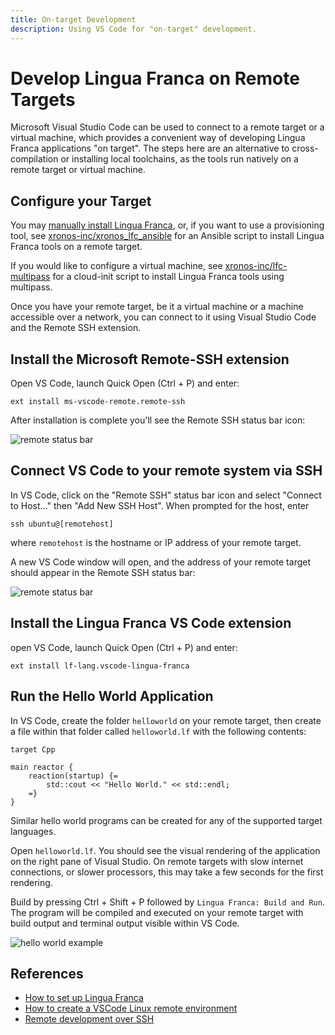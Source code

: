 ```yaml
---
title: On-target Development
description: Using VS Code for "on-target" development.
---
```


# Develop Lingua Franca on Remote Targets
Microsoft Visual Studio Code can be used to connect to a remote target or a virtual machine, which provides a convenient way of developing Lingua Franca applications "on target". The steps here are an alternative to cross-compilation or installing local toolchains, as the tools run natively on a remote target or virtual machine.

## Configure your Target

You may [manually install Lingua Franca](./../installation), or, if you want to use a provisioning tool, see [xronos-inc/xronos_lfc_ansible](https://github.com/xronos-inc/xronos_lfc_ansible) for an Ansible script to install Lingua Franca tools on a remote target.

If you would like to configure a virtual machine, see [xronos-inc/lfc-multipass](https://github.com/xronos-inc/lfc-multipass) for a cloud-init script to install Lingua Franca tools using multipass.

Once you have your remote target, be it a virtual machine or a machine accessible over a network, you can connect to it using Visual Studio Code and the Remote SSH extension.

## Install the Microsoft Remote-SSH extension

Open VS Code, launch Quick Open (Ctrl + P) and enter:

`ext install ms-vscode-remote.remote-ssh`

After installation is complete you'll see the Remote SSH status bar icon:

![remote status bar](./../assets/images/remote-ssh/remote-status-bar.png)

## Connect VS Code to your remote system via SSH

In VS Code, click on the "Remote SSH" status bar icon and select "Connect to Host..." then "Add New SSH Host".  When prompted for the host, enter

`ssh ubuntu@[remotehost]`

where `remotehost` is the hostname or IP address of your remote target.

A new VS Code window will open, and the address of your remote target should appear in the Remote SSH status bar:

![remote status bar](./../assets/images/remote-ssh/ssh-status-bar.png)

## Install the Lingua Franca VS Code extension

open VS Code, launch Quick Open (Ctrl + P) and enter:

`ext install lf-lang.vscode-lingua-franca`

## Run the Hello World Application

In VS Code, create the folder `helloworld` on your remote target, then create a file within that folder called `helloworld.lf` with the following contents:

```lf-cpp
target Cpp

main reactor {
    reaction(startup) {=
        std::cout << "Hello World." << std::endl;
    =}
}
```

Similar hello world programs can be created for any of the supported target languages.

Open `helloworld.lf`. You should see the visual rendering of the application on the right pane of Visual Studio. On remote targets with slow internet connections, or slower processors, this may take a few seconds for the first rendering.

Build by pressing Ctrl + Shift + P followed by `Lingua Franca: Build and Run`. The program will be compiled and executed on your remote target with build output and terminal output visible within VS Code.

![hello world example](./../assets/images/remote-ssh/helloworld.png)

## References

- [How to set up Lingua Franca](./../installation)
- [How to create a VSCode Linux remote environment](https://ubuntu.com/blog/how-to-create-a-vscode-linux-remote-environment)
- [Remote development over SSH](https://code.visualstudio.com/docs/remote/ssh-tutorial)
